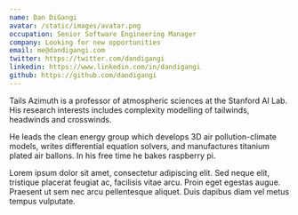 ```yaml
---
name: Dan DiGangi
avatar: /static/images/avatar.png
occupation: Senior Software Engineering Manager
company: Looking for new opportunities
email: me@dandigangi.com
twitter: https://twitter.com/dandigangi
linkedin: https://www.linkedin.com/in/dandigangi
github: https://github.com/dandigangi
---
```


Tails Azimuth is a professor of atmospheric sciences at the Stanford AI Lab. His research interests includes complexity modelling of tailwinds, headwinds and crosswinds.

He leads the clean energy group which develops 3D air pollution-climate models, writes differential equation solvers, and manufactures titanium plated air ballons. In his free time he bakes raspberry pi.

Lorem ipsum dolor sit amet, consectetur adipiscing elit. Sed neque elit, tristique placerat feugiat ac, facilisis vitae arcu. Proin eget egestas augue. Praesent ut sem nec arcu pellentesque aliquet. Duis dapibus diam vel metus tempus vulputate.
